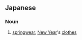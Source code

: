 ==Japanese==
{{ja-kanjitab|はる|き|k2=ぎ|yomi=k|r=y}}

===Noun===
{{ja-noun|はるぎ}}

# [[springwear]], [[New Year]]'s [[clothes]]